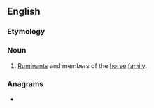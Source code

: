 ==English==

===Etymology===
{{compound|en|hoof|stock}}

===Noun===
{{head|en|noun}}

# [[ruminant|Ruminants]] and members of the [[horse]] [[family]].

===Anagrams===
* {{anagrams|en|footshock}}
